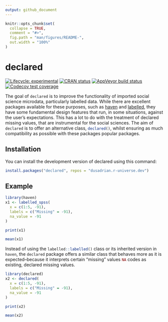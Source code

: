```yaml
---
output: github_document
---
```


<!-- README.md is generated from README.Rmd. Please edit that file -->

```r
knitr::opts_chunk$set(
  collapse = TRUE,
  comment = "#>",
  fig.path = "man/figures/README-",
  out.width = "100%"
)
```

# declared

<!-- badges: start -->
[![Lifecycle: experimental](https://img.shields.io/badge/lifecycle-experimental-orange.svg)](https://lifecycle.r-lib.org/articles/stages.html#experimental)
[![CRAN status](https://www.r-pkg.org/badges/version/declared)](https://CRAN.R-project.org/package=declared)
[![AppVeyor build status](https://ci.appveyor.com/api/projects/status/github/dusadrian/declared?branch=main&svg=true)](https://ci.appveyor.com/project/dusadrian/declared)
[![Codecov test coverage](https://codecov.io/gh/dusadrian/declared/branch/main/graph/badge.svg)](https://app.codecov.io/gh/dusadrian/declared?branch=main)
<!-- badges: end -->

The goal of `declared` is to improve the functionality of imported social science
microdata, particularly labelled data. While there are excellent packages
available for these purposes, such as [haven](https://haven.tidyverse.org/) and
[labelled](http://larmarange.github.io/labelled/), they have some fundamental
design features that run, in some situations, against the user's expectations.
This has a lot to do with the treatment of declared missing values, that are
instrumental for the social sciences. The aim of `declared` is to offer an
alternative class, `declared()`{.R}, whilst ensuring as much compatibility as
possible with these packages popular packages.

## Installation

You can install the development version of declared using this command:

``` r
install.packages("declared", repos = "dusadrian.r-universe.dev")
```

## Example

```r
library(haven)
x1 <- labelled_spss(
  x = c(1:5, -91),
  labels = c("Missing" = -91),
  na_value = -91
)

print(x1)

mean(x1)
```

Instead of using the `labelled::labelled()`{.R} class or its inherited version
in `haven`, the `declared` package offers a similar class that behaves more as
it is expected--because it interprets certain "missing" values `NA`{.R} codes as
existing, declared missing values.

```r
library(declared)
x2 <- declared(
  x = c(1:5, -91),
  labels = c("Missing" = -91),
  na_value = -91
)

print(x2)

mean(x2)
```
